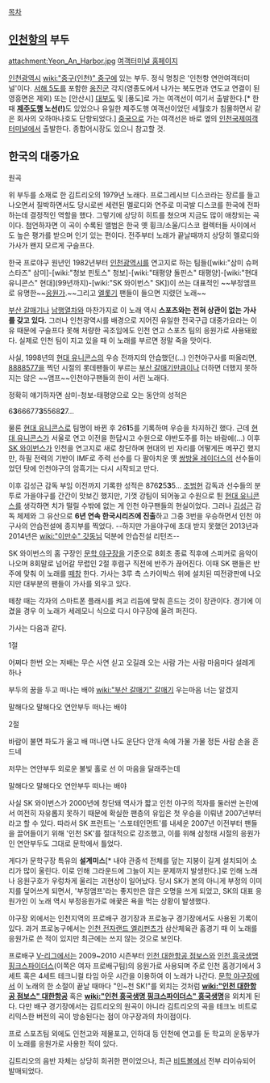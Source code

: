 [[목차]]
== [[인천항]]의 부두 ==
attachment:Yeon_An_Harbor.jpg
[http://dom.icferry.or.kr/pages/ 여객터미널 홈페이지]

[[인천광역시]] [[wiki:"중구(인천)" 중구]]에 있는 부두. 정식 명칭은 '인천항 연안여객터미널'이다. [[서해 5도]]를 포함한 [[옹진군(인천)|옹진군]] 각지(영종도에서 나가는 북도면과 연도교 연결이 된 영흥면은 제외) 또는 [안산시] [[대부도]] 및 [풍도]로 가는 여객선이 여기서 출발한다.[* 한때 '''[[제주도]]행 노선(!)'''도 있었으나 유일한 제주도행 여객선이었던 세월호가 침몰하면서 같은 회사의 오하마나호도 단항되었다.] [[중국]]으로 가는 여객선은 바로 옆의 [[인천국제여객터미널]]에서 출발한다. 종합어시장도 있으니 참고할 것.


== 한국의 대중가요 ==
{{{#!html
<object width="420" height="315"><param name="movie" value="//www.youtube.com/v/99TdPumqZfc?version=3&amp;hl=ko_KR"></param><param name="allowFullScreen" value="true"></param><param name="allowscriptaccess" value="always"></param><embed src="//www.youtube.com/v/99TdPumqZfc?version=3&amp;hl=ko_KR" type="application/x-shockwave-flash" width="420" height="315" allowscriptaccess="always" allowfullscreen="true"></embed></object>
}}}
원곡
{{{#!html
<object width="480" height="385"><param name="movie" value="http://www.youtube.com/v/Q3thh5E4mkM?fs=1&amp;hl=ko_KR&amp;rel=0"></param><param name="allowFullScreen" value="true"></param><param name="allowscriptaccess" value="always"></param><embed src="http://www.youtube.com/v/Q3thh5E4mkM?fs=1&amp;hl=ko_KR&amp;rel=0" type="application/x-shockwave-flash" allowscriptaccess="always" allowfullscreen="true" width="640" height="375"></embed></object>
}}}

위 부두를 소재로 한 김트리오의 1979년 노래다. 프로그레시브 디스코라는 장르를 들고나오면서 질박하면서도 당시로썬 세련된 멜로디와 연주로 미국발 디스코를 한국에 전파하는데 결정적인 역할을 했다. 그렇기에 상당히 히트를 쳤으며 지금도 많이 애창되는 곡이다. 첨언하자면 이 곡이 수록된 앨범은 한국 옛 휭크/소울/디스코 컬렉터들 사이에서도 높은 평가를 받으며 인기 있는 편이다. 전주부터 노래가 끝날때까지 상당히 멜로디와 가사가 왠지 모르게 구슬프다.

한국 프로야구 원년인 1982년부터 [[인천광역시]]를 연고지로 하는 팀들([wiki:"삼미 슈퍼스타즈" 삼미]-[wiki:"청보 핀토스" 청보]-[wiki:"태평양 돌핀스" 태평양]-[wiki:"현대 유니콘스" 현대](99년까지)-[wiki:"SK 와이번스" SK])이 쓰는 대표적인 ~~부정앰프로 유명한~~[[응원가]].~~그리고 [[엘롯기]] 팬들이 들으면 지렸던 노래~~

[[부산 갈매기]]나 [[남행열차]]와 마찬가지로 이 노래 역시 '''스포츠와는 전혀 상관이 없는 가사를 갖고 있다.''' 그러나 인천광역시를 배경으로 지어진 유일한 전국구급 대중가요라는 이유 때문에 구슬프다 못해 처량한 곡조임에도 인천 연고 스포츠 팀의 응원가로 사용돼왔다. 실제로 인천 팀이 지고 있을 때 이 노래를 부르면 정말 죽을 맛이다.

사실, 1998년의 [[현대 유니콘스]]의 우승 전까지의 안습했던(...) 인천야구사를 떠올리면, [[8888577]]을 찍던 시절의 롯데팬들이 부르는 [[부산 갈매기]]만큼이나 더하면 더했지 못하지는 않은 ~~앰프~~인천야구팬들의 한이 서린 노래다.

정확히 얘기하자면 삼미-청보-태평양으로 오는 동안의 성적은

6'''3'''66677'''3'''5568'''2'''7...

물론 [[현대 유니콘스]]로 팀명이 바뀐 후 26'''1'''5를 기록하며 우승을 차지하긴 했다. 근데 [[현대 유니콘스]]가 서울로 연고 이전을 한답시고 수원으로 야반도주를 하는 바람에(…) 이후 [[SK 와이번스]]가 인천을 연고지로 새로 창단하며 현대의 빈 자리를 어떻게든 메꾸긴 했지만, 하필 전력의 기반이 IMF로 주력 선수를 다 팔아치운 옛 [[쌍방울 레이더스]]의 선수들이었던 탓에 인천야구의 암흑기는 다시 시작되고 만다.

이후 김성근 감독 부임 이전까지 기록한 성적은 876'''2'''5'''3'''5... [[조범현]] 감독과 선수들의 분투로 가을야구를 간간이 맛보긴 했지만, 기껏 강팀이 되어놓고 수원으로 튄 [[현대 유니콘스]]를 생각하면 치가 떨릴 수밖에 없는 게 인천 야구팬들의 현실이었다. 그러나 [[김성근]] 감독 체제와 그 유산으로 '''6년 연속 한국시리즈에 진출'''하고 그중 3번을 우승하면서 인천 야구사의 안습전설에 종지부를 찍었다. --하지만 가을야구에 초대 받지 못했던 2013년과 2014년은 [[wiki:"이만수" 갓동님]] 덕분에 안습전설 리턴즈--

SK 와이번스의 홈 구장인 [[문학 야구장]]을 기준으로 8회초 종료 직후에 스피커로 음악이 나오며 8회말로 넘어갈 무렵인 2절 후렴구 직전에 반주가 끊어진다. 이때 SK 팬들은 반주에 맞춰 이 노래를 [[떼창]] 한다. 가사는 3루 측 스카이박스 위에 설치된 띠전광판에 나오지만 대부분의 팬들이 가사를 외우고 있다.

떼창 때는 각자의 스마트폰 플래시를 켜고 리듬에 맞춰 흔드는 것이 장관이다. 경기에 이겼을 경우 이 노래가 세레모니 식으로 다시 야구장에 울려 퍼진다.

가사는 다음과 같다.

1절

어쩌다 한번 오는 저배는 무슨 사연 싣고 오길래
오는 사람 가는 사람 마음마다 설레게 하나

부두의 꿈을 두고 떠나는 배야
[[wiki:"부산 갈매기" 갈매기]] 우는마음 너는 알겠지

말해다오 말해다오 연안부두 떠나는 배야

2절

바람이 불면 파도가 울고 배 떠나면 나도 운단다
안개 속에 가물 가물 정든 사람 손을 흔드네

저무는 연안부두 외로운 불빛 
홀로 선 이 마음을 달래주는데

말해다오 말해다오 연안부두 떠나는 배야

사실 SK 와이번스가 2000년에 창단돼 역사가 짧고 인천 야구의 적자를 둘러싼 논란에서 여전히 자유롭지 못하기 때문에 확실한 팬층의 유입은 첫 우승을 이뤄낸 2007년부터라고 할 수 있다. 따라서 SK 프런트는 '스포테인먼트'를 내세운 2007년 이전부터 팬들을 끌어들이기 위해 '인천 SK'를 절대적으로 강조했고, 이를 위해 삼청태 시절의 응원가인 연안부두도 그대로 문학에서 틀었다.

게다가 문학구장 특유의 '''설계미스'''[* 내야 관중석 전체를 덮는 지붕이 길게 설치되어 소리가 많이 울린다. 이로 인해 그라운드에 그늘이 지는 문제까지 발생한다.]로 인해 노래나 응원구호가 우렁차게 울리는 괴현상이 일어났다. 당시 SK가 본의 아니게 부정의 이미지를 덮어쓰게 되면서, '부정앰프'라는 좋지만은 않은 오명을 쓰게 되었고, SK의 대표 응원가인 이 노래 역시 부정응원가로 애꿎은 욕을 먹는 상황이 발생했다.

야구장 외에서는 인천지역의 프로배구 경기장과 프로농구 경기장에서도 사용된 기록이 있다. 과거 프로농구에서는 [[인천 전자랜드 엘리펀츠]]가 삼산체육관 홈경기 때 이 노래를 응원가로 쓴 적이 있지만 최근에는 쓰지 않는 것으로 보인다.

프로배구 [[V-리그]]에서는 2009~2010 시즌부터 [[인천 대한항공 점보스]]와 [[인천 흥국생명 핑크스파이더스]](이쪽은 여자 프로배구팀)의 응원가로 사용되며 주로 인천 홈경기에서 3세트 혹은 4세트 테크니컬 타임 아웃 시간을 이용하여 이 노래가 나간다. [[문학 야구장]]에서 이 노래의 한 소절이 끝날 때마다 "인~천 SK!"를 외치는 것처럼 '''[[wiki:"인천 대한항공 점보스" 대한항공]]''' 혹은 '''[[wiki:"인천 흥국생명 핑크스파이더스" 흥국생명]]'''을 외치게 된다. 다만 배구 경기장에서는 김트리오의 원곡이 아니라 김트리오의 곡을 테크노 비트로 리믹스한 버전의 곡이 방송된다는 점이 야구장과의 차이점이다.

프로 스포츠팀 외에도 인천고와 제물포고, 인하대 등 인천에 연고를 둔 학교의 운동부가 이 노래를 응원가로 사용한 적이 있다.

김트리오의 음반 자체는 상당히 희귀한 편이었으나, 최근 [[비트볼]]에서 전부 리이슈되어 발매되었다. 

